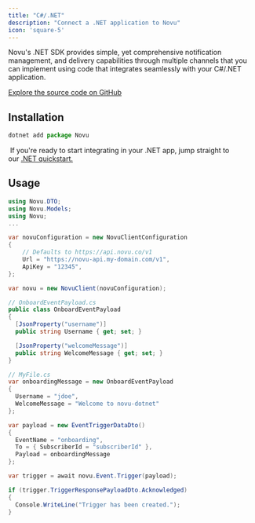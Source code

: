 ```yaml
---
title: "C#/.NET"
description: "Connect a .NET application to Novu"
icon: 'square-5'
---
```


Novu's .NET SDK provides simple, yet comprehensive notification management, and delivery capabilities through multiple channels that you can implement using code that integrates seamlessly with your C#/.NET application.

[Explore the source code on GitHub](https://github.com/novuhq/novu-dotnet)

## Installation

```javascript
dotnet add package Novu
```

<Tip> If you're ready to start integrating in your .NET app, jump straight to our [.NET quickstart.](/quickstarts/dotnet)</Tip>

## Usage 

```c#
using Novu.DTO;
using Novu.Models;
using Novu;
...

var novuConfiguration = new NovuClientConfiguration
{
    // Defaults to https://api.novu.co/v1
    Url = "https://novu-api.my-domain.com/v1",
    ApiKey = "12345",
};

var novu = new NovuClient(novuConfiguration);

// OnboardEventPayload.cs
public class OnboardEventPayload
{
  [JsonProperty("username")]
  public string Username { get; set; }

  [JsonProperty("welcomeMessage")]
  public string WelcomeMessage { get; set; }
}

// MyFile.cs
var onboardingMessage = new OnboardEventPayload
{
  Username = "jdoe",
  WelcomeMessage = "Welcome to novu-dotnet"
};

var payload = new EventTriggerDataDto()
{
  EventName = "onboarding",
  To = { SubscriberId = "subscriberId" },
  Payload = onboardingMessage
};

var trigger = await novu.Event.Trigger(payload);

if (trigger.TriggerResponsePayloadDto.Acknowledged)
{
  Console.WriteLine("Trigger has been created.");
}
```

